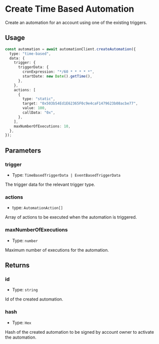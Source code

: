 # Create Time Based Automation

Create an automation for an account using one of the existing triggers.

## Usage

```typescript copy
const automation = await automationClient.createAutomation({
  type: "time-based",
  data: {
    trigger: {
      triggerData: {
        cronExpression: "*/60 * * * * *",
        startDate: new Date().getTime(),
      },
    },
    actions: [
      {
        type: "static",
        target: "0x503b54Ed1E62365F0c9e4caF1479623b08acbe77",
        value: 100,
        callData: "0x",
      },
    ],
    maxNumberOfExecutions: 10,
  },
});
```

## Parameters

### trigger

- Type: `TimeBasedTriggerData | EventBasedTriggerData`

The trigger data for the relevant trigger type.

### actions

- type: `AutomationAction[]`

Array of actions to be executed when the automation is triggered.

### maxNumberOfExecutions

- Type: `number`

Maximum number of executions for the automation.

## Returns

### id

- Type: `string`

Id of the created automation.

### hash

- Type: `Hex`

Hash of the created automation to be signed by account owner to activate the automation.
